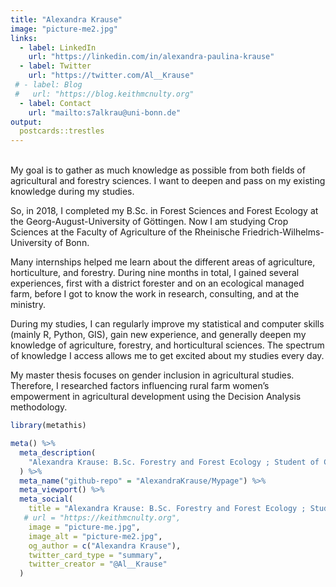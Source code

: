 ```yaml
---
title: "Alexandra Krause"
image: "picture-me2.jpg"
links:
  - label: LinkedIn
    url: "https://linkedin.com/in/alexandra-paulina-krause"
  - label: Twitter
    url: "https://twitter.com/Al__Krause"
 # - label: Blog
 #   url: "https://blog.keithmcnulty.org"
  - label: Contact
    url: "mailto:s7alkrau@uni-bonn.de"
output:
  postcards::trestles
---
```


<br>
My goal is to gather as much knowledge as possible from both fields of agricultural and forestry sciences. I want to deepen and pass on my existing knowledge during my studies.

So, in 2018, I completed my B.Sc. in Forest Sciences and Forest Ecology at the Georg-August-University of Göttingen. Now I am studying Crop Sciences at the Faculty of Agriculture of the Rheinische Friedrich-Wilhelms-University of Bonn. 

Many internships helped me learn about the different areas of agriculture, horticulture, and forestry. During nine months in total, I gained several experiences, first with a district forester and on an ecological managed farm, before I got to know the work in research, consulting, and at the ministry.

During my studies, I can regularly improve my statistical and computer skills (mainly R, Python, GIS), gain new experience, and generally deepen my knowledge of agriculture, forestry, and horticultural sciences. The spectrum of knowledge I access allows me to get excited about my studies every day.

My master thesis focuses on gender inclusion in agricultural studies. Therefore, I researched factors influencing rural farm women’s empowerment in agricultural development using the Decision Analysis methodology.

```r
library(metathis)

meta() %>%
  meta_description(
    "Alexandra Krause: B.Sc. Forestry and Forest Ecology ; Student of Crop Science (Master), University Bonn"
  ) %>% 
  meta_name("github-repo" = "AlexandraKrause/Mypage") %>% 
  meta_viewport() %>% 
  meta_social(
    title = "Alexandra Krause: B.Sc. Forestry and Forest Ecology ; Student of Crop Science (Master), University Bonn",
   # url = "https://keithmcnulty.org",
    image = "picture-me.jpg",
    image_alt = "picture-me2.jpg",
    og_author = c("Alexandra Krause"),
    twitter_card_type = "summary",
    twitter_creator = "@Al__Krause"
  )
```
